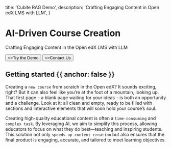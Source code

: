 
  title: 'Cubite RAG Demo',
  description: 'Crafting Engaging Content in Open edX LMS with LLM',
}

<HeroPattern />

# AI-Driven Course Creation

Crafting Engaging Content in the Open edX LMS with LLM

<div className="not-prose mb-16 mt-6 flex gap-3">
  <Button href="/quickstart" arrow="right">
    <>Try the Demo</>
  </Button>
  <Button href="https://cubite.io" variant="outline">
    <>Contact Us</>
  </Button>
</div>

## Getting started {{ anchor: false }}

Creating a `new course` from scratch in the Open edX? It sounds exciting, right? But it can also feel like you’re at the foot of a mountain, looking up. That first page – a blank page waiting for your ideas – is both an opportunity and a challenge. Look at it: all clean and empty, ready to be filled with sections and interactive elements that will soon hold your course’s soul.

Creating high-quality educational content is often a `time-consuming` and `complex task`. By leveraging AI, we aim to simplify this process, allowing educators to focus on what they do best—teaching and inspiring students. This solution not only `speeds up content creation` but also ensures that the final product is engaging, accurate, and tailored to meet learning objectives.

<Resources />
